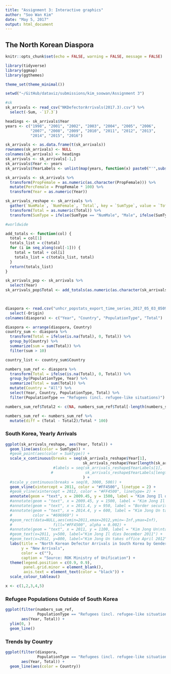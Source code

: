 ```yaml
---
title: "Assignment 3: Interactive graphics"
author: "Soo Wan Kim"
date: "May 5, 2017"
output: html_document
---
```


## The North Korean Diaspora

```r
knitr::opts_chunk$set(echo = FALSE, warning = FALSE, message = FALSE)

library(tidyverse)
library(ggmap)
library(ggthemes)

theme_set(theme_minimal())

setwd("~/GitHub/dataviz/submissions/kim_soowan/Assignment 3")

#sk
sk_arrivals <- read_csv("NKDefectorArrivals(2017.3).csv") %>%
  select(-Sum, -`17.3`)

headings <- sk_arrivals$Year
years <- c("1998", "2001", "2002", "2003", "2004", "2005", "2006", 
           "2007", "2008", "2009", "2010", "2011", "2012", "2013", 
           "2014", "2015", "2016")

sk_arrivals <- as.data.frame(t(sk_arrivals))
rownames(sk_arrivals) <- NULL
colnames(sk_arrivals) <- headings
sk_arrivals <- sk_arrivals[-1,]
sk_arrivals$Year <- years
sk_arrivals$YearLabels <- unlist(map(years, function(x) paste0("'",substr(x, 3,4))))

sk_arrivals <- sk_arrivals %>%
  transform(PropFemale = as.numeric(as.character(PropFemale))) %>%
  mutate(PercFemale = PropFemale * 100) %>%
  transform(Year = as.numeric(Year))

sk_arrivals_reshape <- sk_arrivals %>%
  gather(`NumMale`, `NumFemale`, `Total`, key = `SumType`, value = `Total`) %>%
  transform(Total = as.numeric(Total)) %>%
  transform(SumType = ifelse(SumType == "NumMale", "Male", ifelse(SumType == "NumFemale", "Female", "All")))

#worldwide

add_totals <- function(col) {
  total = col[1]
  totals_list = c(total)
  for (i in seq_along(col[-1])) {
    total = total + col[i]
    totals_list = c(totals_list, total)
  }
  return(totals_list)
}

sk_arrivals_pop <- sk_arrivals %>%
  select(Year)
sk_arrivals_pop$Total <- add_totals(as.numeric(as.character(sk_arrivals$Total)))
  


diaspora <- read.csv("unhcr_popstats_export_time_series_2017_05_03_050911.csv", skip = 3, na.strings = "*") %>%
  select(-Origin)
colnames(diaspora) <- c("Year", "Country", "PopulationType", "Total")

diaspora <- arrange(diaspora, Country)
country_sum <- diaspora %>%
  transform(Total = ifelse(is.na(Total), 0, Total)) %>%
  group_by(Country) %>%
  summarize(sum = sum(Total)) %>%
  filter(sum > 10)

country_list <- country_sum$Country

numbers_sum_ref <- diaspora %>%
  transform(Total = ifelse(is.na(Total), 0, Total)) %>%
  group_by(PopulationType, Year) %>%
  summarize(Total = sum(Total)) %>%
  mutate(Country = "All") %>%
  select(Year, Country, PopulationType, Total) %>%
  filter(PopulationType == "Refugees (incl. refugee-like situations)")

numbers_sum_ref$Total2 <- c(NA, numbers_sum_ref$Total[-length(numbers_sum_ref$Total)])

numbers_sum_ref <- numbers_sum_ref %>%
  mutate(diff = (Total - Total2)/Total * 100)
```

### South Korea, Yearly Arrivals

```r
ggplot(sk_arrivals_reshape, aes(Year, Total)) + 
  geom_line(aes(color = SumType)) + 
  #geom_point(aes(color = SumType)) + 
  scale_x_continuous(breaks = seq(sk_arrivals_reshape$Year[1],
                                  sk_arrivals_reshape$Year[length(sk_arrivals_reshape$Year)], 2) 
                     #labels = seq(sk_arrivals_reshape$YearLabels[1],
                    #              sk_arrivals_reshape$YearLabels[length(sk_arrivals_reshape$YearLabels)], 2)
                                  ) + 
  #scale_y_continuous(breaks = seq(0, 3000, 500)) + 
  geom_vline(xintercept = 2011, color = "#FF4500", linetype = 2) + 
  #geom_vline(xintercept = 2012, color = "#FF4500", linetype= 2) + 
  annotate(geom = "text", x = 2009.45, y = 1500, label = "Kim Jong Il dies", size = 3.4) + 
  #annotate(geom = "text", x = 2009.45, y = 1500, label = "Kim Jong Il dies", size = 3.4, color = "#696969") + 
  #annotate(geom = "text", x = 2011.4, y = 950, label = "Border security tightens", size = 3.5) + 
  #annotate(geom = "text", x = 2014.4, y = 600, label = "Kim Jong Un takes office", size = 3.4, 
  #         color = "#696969") + 
  #geom_rect(data=NULL,aes(xmin=2011,xmax=2012,ymin=-Inf,ymax=Inf),
  #                  fill="#FF4500", alpha = 0.002) + 
  #annotate(geom = "text", x = 2011, y = 1100, label = "Kim Jong Un\ntakes power", size = 3) +
  #geom_text(x=2011, y=500, label="Kim Jong Il dies December 2011") + 
  #geom_text(x=2012, y=800, label="Kim Jong Un takes office April 2012") + 
  labs(title = "North Korean Defector Arrivals in South Korea by Gender",
       y = "New Arrivals",
       color = c(""),
       caption = "Source: ROK Ministry of Unification") + 
  theme(legend.position = c(0.9, 0.9), 
        panel.grid.minor = element_blank(),
        axis.text = element_text(color = "black")) + 
  scale_colour_tableau()

x <- c(1,2,3,4,5)
```


### Refugee Populations Outside of South Korea

```r
ggplot(filter(numbers_sum_ref, 
              PopulationType == "Refugees (incl. refugee-like situations)"),
       aes(Year, Total)) + 
  ylim(0, )
  geom_line()
```


### Trends by Country

```r
ggplot(filter(diaspora, 
              PopulationType == "Refugees (incl. refugee-like situations)" & Country %in% country_list),
       aes(Year, Total)) + 
  geom_line(aes(color = Country))
```
